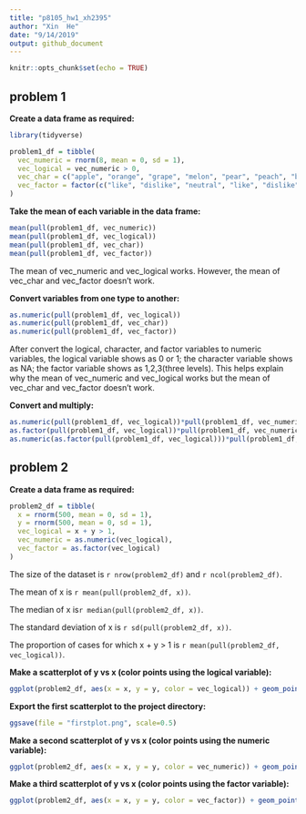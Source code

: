 ```yaml
---
title: "p8105_hw1_xh2395"
author: "Xin  He"
date: "9/14/2019"
output: github_document
---
```


```r
knitr::opts_chunk$set(echo = TRUE)
```

##  problem 1

**Create a data frame as required:**
```r
library(tidyverse)

problem1_df = tibble(
  vec_numeric = rnorm(8, mean = 0, sd = 1),
  vec_logical = vec_numeric > 0,
  vec_char = c("apple", "orange", "grape", "melon", "pear", "peach", "banana", "berry"),
  vec_factor = factor(c("like", "dislike", "neutral", "like", "dislike", "neutral", "dislike", "like"))
)
```


**Take the mean of each variable in the data frame:**
```r
mean(pull(problem1_df, vec_numeric))
mean(pull(problem1_df, vec_logical))
mean(pull(problem1_df, vec_char))
mean(pull(problem1_df, vec_factor))
```
The mean of vec_numeric and vec_logical works.
However, the mean of vec_char and vec_factor doesn't work.


**Convert variables from one type to another:**
```r
as.numeric(pull(problem1_df, vec_logical))
as.numeric(pull(problem1_df, vec_char))
as.numeric(pull(problem1_df, vec_factor))
```
After convert the logical, character, and factor variables to numeric variables, the logical variable shows as 0 or 1; the character variable shows as NA; the factor variable shows as 1,2,3(three levels).
This helps explain why the  mean of vec_numeric and vec_logical works but the mean of vec_char and vec_factor doesn't work.


**Convert and multiply:**
```r
as.numeric(pull(problem1_df, vec_logical))*pull(problem1_df, vec_numeric)
as.factor(pull(problem1_df, vec_logical))*pull(problem1_df, vec_numeric)
as.numeric(as.factor(pull(problem1_df, vec_logical)))*pull(problem1_df, vec_numeric)
```


## problem 2

**Create a data frame as required:**
```r
problem2_df = tibble(
  x = rnorm(500, mean = 0, sd = 1),
  y = rnorm(500, mean = 0, sd = 1),
  vec_logical = x + y > 1,
  vec_numeric = as.numeric(vec_logical),
  vec_factor = as.factor(vec_logical)
)
```
The size of the dataset is `r nrow(problem2_df)` and `r ncol(problem2_df)`.

The mean of x is `r mean(pull(problem2_df, x))`.

The median of x is`r median(pull(problem2_df, x))`.

The standard deviation of x is `r sd(pull(problem2_df, x))`.

The proportion of cases for which x + y > 1 is `r mean(pull(problem2_df, vec_logical))`.


**Make a scatterplot of y vs x (color points using the logical variable):**
```r
ggplot(problem2_df, aes(x = x, y = y, color = vec_logical)) + geom_point()
```


**Export the first scatterplot to the project directory:**
```r
ggsave(file = "firstplot.png", scale=0.5)
```


**Make a second scatterplot of y vs x (color points using the numeric variable):**
```r
ggplot(problem2_df, aes(x = x, y = y, color = vec_numeric)) + geom_point()
```


**Make a third scatterplot of y vs x (color points using the factor variable):**
```r
ggplot(problem2_df, aes(x = x, y = y, color = vec_factor)) + geom_point()
```
